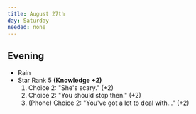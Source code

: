 ```yaml
---
title: August 27th
day: Saturday
needed: none
---
```


## Evening
- Rain
- Star Rank 5 **(Knowledge +2)**
    1. Choice 2: "She's scary." (+2)
    1. Choice 2: "You should stop then." (+2)
    1. (Phone) Choice 2: "You've got a lot to deal with…" (+2)